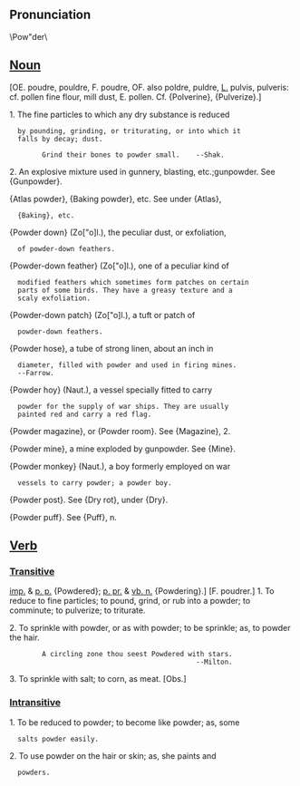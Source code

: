 ==Pronunciation==
\Pow"der\
==[[Noun]]==
[OE. poudre, pouldre, F. poudre, OF. also poldre, puldre, [[L.]] pulvis, pulveris: cf. pollen fine flour, mill dust, E. pollen. Cf. {Polverine}, {Pulverize}.]

1. The fine particles to which any dry substance is reduced
   by pounding, grinding, or triturating, or into which it
   falls by decay; dust.

         Grind their bones to powder small.    --Shak.

2. An explosive mixture used in gunnery, blasting, etc.;gunpowder. See {Gunpowder}.

{Atlas powder}, {Baking powder}, etc. See under {Atlas},
   {Baking}, etc.

{Powder down} (Zo["o]l.), the peculiar dust, or exfoliation,
   of powder-down feathers.

{Powder-down feather} (Zo["o]l.), one of a peculiar kind of
   modified feathers which sometimes form patches on certain
   parts of some birds. They have a greasy texture and a
   scaly exfoliation.

{Powder-down patch} (Zo["o]l.), a tuft or patch of
   powder-down feathers.

{Powder hose}, a tube of strong linen, about an inch in
   diameter, filled with powder and used in firing mines.
   --Farrow.

{Powder hoy} (Naut.), a vessel specially fitted to carry
   powder for the supply of war ships. They are usually
   painted red and carry a red flag.

{Powder magazine}, or {Powder room}. See {Magazine}, 2.

{Powder mine}, a mine exploded by gunpowder. See {Mine}.

{Powder monkey} (Naut.), a boy formerly employed on war
   vessels to carry powder; a powder boy.

{Powder post}. See {Dry rot}, under {Dry}.

{Powder puff}. See {Puff}, n.
==[[Verb]]==
===[[Transitive]]===

[[imp.]] & [[p. p.]] {Powdered}; [[p. pr.]] & [[vb. n.]] {Powdering}.] [F. poudrer.]
1. To reduce to fine particles; to pound, grind, or rub into a powder; to comminute; to pulverize; to triturate.

2. To sprinkle with powder, or as with powder; to be sprinkle; as, to powder the hair.

         A circling zone thou seest Powdered with stars.
                                               --Milton.

3. To sprinkle with salt; to corn, as meat. [Obs.]

===[[Intransitive]]===

1. To be reduced to powder; to become like powder; as, some
   salts powder easily.

2. To use powder on the hair or skin; as, she paints and
   powders.